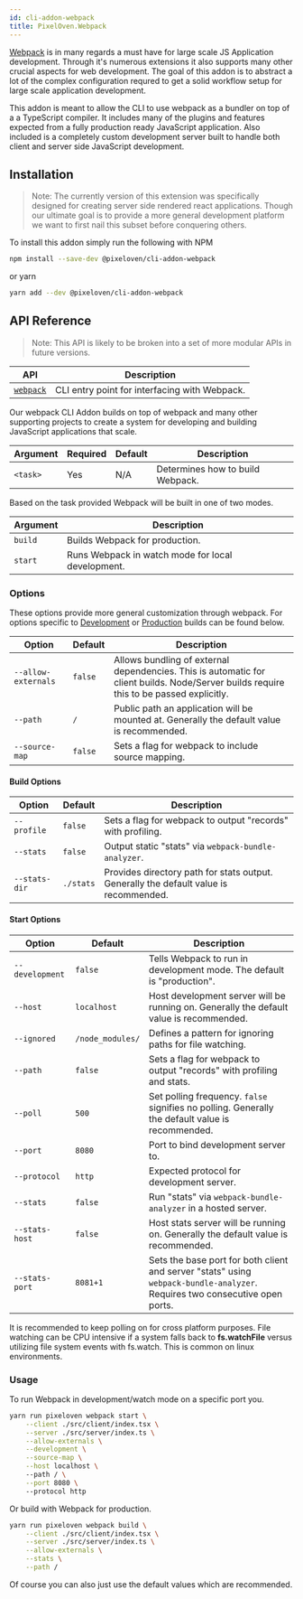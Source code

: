 ```yaml
---
id: cli-addon-webpack
title: PixelOven.Webpack
---
```


[Webpack](https://webpack.js.org/) is in many regards a must have for large scale JS Application development. Through it's numerous extensions it also supports many other crucial aspects for web development. The goal of this addon is to abstract a lot of the complex configuration requred to get a solid workflow setup for large scale application development.

This addon is meant to allow the CLI to use webpack as a bundler on top of a a TypeScript compiler. It includes many of the plugins and features expected from a fully production ready JavaScript application. Also included is a completely custom development server built to handle both client and server side  JavaScript development.

## Installation
>Note: The currently version of this extension was specifically designed for creating server side rendered react applications. Though our ultimate goal is to provide a more general development platform we want to first nail this subset before conquering others.

To install this addon simply run the following with NPM
```bash
npm install --save-dev @pixeloven/cli-addon-webpack
```
or yarn
```bash
yarn add --dev @pixeloven/cli-addon-webpack
```

## API Reference
>Note: This API is likely to be broken into a set of more modular APIs in future versions.

|API|Description|
|---|---|
|[`webpack`](#cli-pixelovenwebpack)|CLI entry point for interfacing with Webpack.|

Our webpack CLI Addon builds on top of webpack and many other supporting projects to create a system for developing and building JavaScript applications that scale. 

|Argument|Required|Default|Description|
|---|---|---|---|
|`<task>`|Yes|N/A|Determines how to build Webpack.|

Based on the task provided Webpack will be built in one of two modes.

|Argument|Description|
|---|---|
|`build`|Builds Webpack for production.|
|`start`|Runs Webpack in watch mode for local development.|

### Options
These options provide more general customization through webpack. For options specific to [Development](#development) or [Production](#production) builds can be found below.

|Option|Default|Description|
|---|---|---|
|`--allow-externals`|`false`|Allows bundling of external dependencies. This is automatic for client builds. Node/Server builds require this to be passed explicitly.|
|`--path`|`/`|Public path an application will be mounted at. Generally the default value is recommended.|
|`--source-map`|`false`|Sets a flag for webpack to include source mapping.|

#### Build Options
|Option|Default|Description|
|---|---|---|
|`--profile`|`false`|Sets a flag for webpack to output "records" with profiling.|
|`--stats`|`false`|Output static "stats" via `webpack-bundle-analyzer`.|
|`--stats-dir`|`./stats`|Provides directory path for stats output. Generally the default value is recommended.|

#### Start Options
|Option|Default|Description|
|---|---|---|
|`--development`|`false`|Tells Webpack to run in development mode. The default is "production".|
|`--host`|`localhost`|Host development server will be running on. Generally the default value is recommended.|
|`--ignored`|`/node_modules/`|Defines a pattern for ignoring paths for file watching.|
|`--path`|`false`|Sets a flag for webpack to output "records" with profiling and stats.|
|`--poll`|`500`|Set polling frequency. `false` signifies no polling. Generally the default value is recommended.|
|`--port`|`8080`|Port to bind development server to.|
|`--protocol`|`http`|Expected protocol for development server.|
|`--stats`|`false`|Run "stats" via `webpack-bundle-analyzer` in a hosted server.|
|`--stats-host`|`false`|Host stats server will be running on. Generally the default value is recommended.|
|`--stats-port`|`8081+1`|Sets the base port for both client and server "stats" using `webpack-bundle-analyzer`. Requires two consecutive open ports.|

It is recommended to keep polling on for cross platform purposes. File watching can be CPU intensive if a system falls back to **fs.watchFile** versus utilizing file system events with fs.watch. This is common on linux environments.


### Usage
To run Webpack in development/watch mode on a specific port you.
```bash
yarn run pixeloven webpack start \
    --client ./src/client/index.tsx \
    --server ./src/server/index.ts \
    --allow-externals \
    --development \
    --source-map \
    --host localhost \ 
    --path / \
    --port 8080 \ 
    --protocol http 
```
Or build with Webpack for production.
```bash
yarn run pixeloven webpack build \
    --client ./src/client/index.tsx \
    --server ./src/server/index.ts \
    --allow-externals \
    --stats \
    --path /
```
Of course you can also just use the default values which are recommended.
